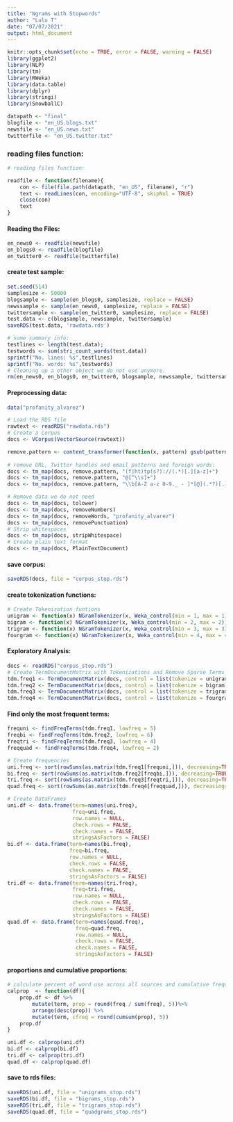 ```yaml
---
title: "Ngrams with Stopwords"
author: "Lulu T"
date: "07/07/2021"
output: html_document
---
```

```r
knitr::opts_chunk$set(echo = TRUE, error = FALSE, warning = FALSE)
library(ggplot2)
library(NLP)
library(tm)
library(RWeka)
library(data.table)
library(dplyr)
library(stringi)
library(SnowballC)
```

```r
datapath <- "final"
blogfile <- "en_US.blogs.txt"
newsfile <- "en_US.news.txt"
twitterfile <- "en_US.twitter.txt"
```

### reading files function:

```r
# reading files function:

readfile <- function(filename){
    con <- file(file.path(datapath, "en_US", filename), "r")
    text <- readLines(con, encoding="UTF-8", skipNul = TRUE)
    close(con)
    text
}
```

#### Reading the Files:

```r

en_news0 <- readfile(newsfile)
en_blogs0 <- readfile(blogfile)
en_twitter0 <- readfile(twitterfile)

```

#### create test sample:
```r
set.seed(514)
samplesize <- 50000
blogsample <- sample(en_blogs0, samplesize, replace = FALSE)
newssample <- sample(en_news0, samplesize, replace = FALSE)
twittersample <- sample(en_twitter0, samplesize, replace = FALSE)
test.data <- c(blogsample, newssample, twittersample)
saveRDS(test.data, 'rawdata.rds')

# some summary info:
testlines <- length(test.data);
testwords <- sum(stri_count_words(test.data))
sprintf("No. lines: %s",testlines)
sprintf("No. words: %s",testwords)
# Cleaning up a other object we do not use anymore.
rm(en_news0, en_blogs0, en_twitter0, blogsample, newssample, twittersample)
```



#### Preprocessing data:
```r
data("profanity_alvarez")

# Load the RDS file
rawtext <- readRDS("rawdata.rds")
# Create a Corpus
docs <- VCorpus(VectorSource(rawtext))

remove.pattern <- content_transformer(function(x, pattern) gsub(pattern, " ", x))
    
# remove URL, Twitter handles and email patterns and foreign words:
docs <- tm_map(docs, remove.pattern, "(f|ht)tp(s?)://(.*)[.][a-z]+")
docs <- tm_map(docs, remove.pattern, "@[^\\s]+")
docs <- tm_map(docs, remove.pattern, "\\b[A-Z a-z 0-9._ - ]*[@](.*?)[.]{1,3} \\b")

# Remove data we do not need 
docs <- tm_map(docs, tolower)
docs <- tm_map(docs, removeNumbers)
docs <- tm_map(docs, removeWords, "profanity_alvarez")
docs <- tm_map(docs, removePunctuation)
# Strip whitespaces
docs <- tm_map(docs, stripWhitespace)
# Create plain text format
docs <- tm_map(docs, PlainTextDocument)
```

#### save corpus:
```r
saveRDS(docs, file = "corpus_stop.rds")
```

#### create tokenization functions:
```r
# Create Tokenization funtions
unigram <- function(x) NGramTokenizer(x, Weka_control(min = 1, max = 1))
bigram <- function(x) NGramTokenizer(x, Weka_control(min = 2, max = 2))
trigram <- function(x) NGramTokenizer(x, Weka_control(min = 3, max = 3))
fourgram <- function(x) NGramTokenizer(x, Weka_control(min = 4, max = 4))
```

#### Exploratory Analysis:
```r
docs <- readRDS("corpus_stop.rds")
# Create TermDocumentMatrix with Tokenizations and Remove Sparse Terms
tdm.freq1 <- TermDocumentMatrix(docs, control = list(tokenize = unigram))
tdm.freq2 <- TermDocumentMatrix(docs, control = list(tokenize = bigram))
tdm.freq3 <- TermDocumentMatrix(docs, control = list(tokenize = trigram))
tdm.freq4 <- TermDocumentMatrix(docs, control = list(tokenize = fourgram))
```

#### Find only the most frequent terms:
```r
frequni <- findFreqTerms(tdm.freq1, lowfreq = 5)
freqbi <- findFreqTerms(tdm.freq2, lowfreq = 6)
freqtri <- findFreqTerms(tdm.freq3, lowfreq = 4)
freqquad <- findFreqTerms(tdm.freq4, lowfreq = 2)
```

```r
# Create frequencies 
uni.freq <- sort(rowSums(as.matrix(tdm.freq1[frequni,])), decreasing=TRUE)
bi.freq <- sort(rowSums(as.matrix(tdm.freq2[freqbi,])), decreasing=TRUE)
tri.freq <- sort(rowSums(as.matrix(tdm.freq3[freqtri,])), decreasing=TRUE)
quad.freq <- sort(rowSums(as.matrix(tdm.freq4[freqquad,])), decreasing=TRUE)
```

```r
# Create DataFrames
uni.df <- data.frame(term=names(uni.freq), 
                     freq=uni.freq, 
                     row.names = NULL,
                     check.rows = FALSE,
                     check.names = FALSE,
                     stringsAsFactors = FALSE)   
bi.df <- data.frame(term=names(bi.freq), 
                    freq=bi.freq, 
                    row.names = NULL,
                    check.rows = FALSE,
                    check.names = FALSE,
                    stringsAsFactors = FALSE)   
tri.df <- data.frame(term=names(tri.freq), 
                     freq=tri.freq, 
                     row.names = NULL,
                     check.rows = FALSE,
                     check.names = FALSE,
                     stringsAsFactors = FALSE)
quad.df <- data.frame(term=names(quad.freq), 
                      freq=quad.freq, 
                      row.names = NULL,
                      check.rows = FALSE,
                      check.names = FALSE,
                      stringsAsFactors = FALSE)
```


#### proportions and cumulative proportions:

```r
# calculate percent of word use across all sources and cumulative frequency of those words. 
calprop  <- function(df){ 
    prop.df <- df %>%
        mutate(term, prop = round(freq / sum(freq), 5))%>%
        arrange(desc(prop)) %>%
        mutate(term, cfreq = round(cumsum(prop), 5))
    prop.df
}
```

```r
uni.df <- calprop(uni.df)
bi.df <- calprop(bi.df)
tri.df <- calprop(tri.df)
quad.df <- calprop(quad.df)
```
#### save to rds files:
```r
saveRDS(uni.df, file = "unigrams_stop.rds")
saveRDS(bi.df, file = "bigrams_stop.rds")
saveRDS(tri.df, file = "trigrams_stop.rds")
saveRDS(quad.df, file = "quadgrams_stop.rds")
```


